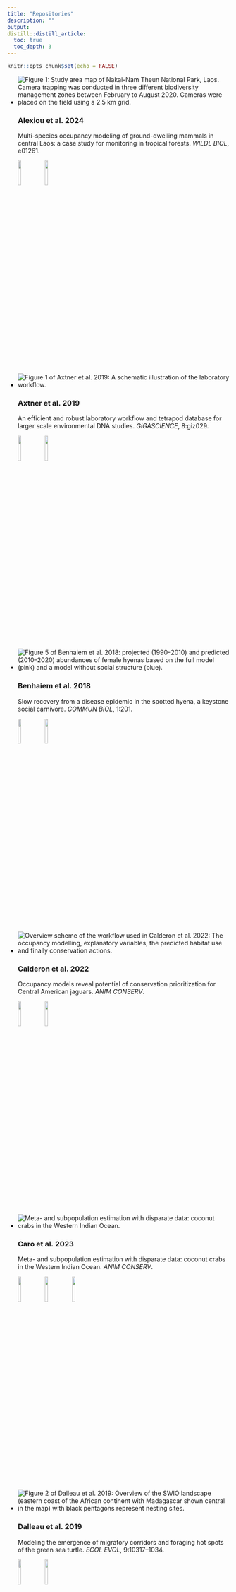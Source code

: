 ```yaml
---
title: "Repositories"
description: ""
output:
distill::distill_article:
  toc: true
  toc_depth: 3
---
```


```r
knitr::opts_chunk$set(echo = FALSE)
```


<ul class="card-wrapper">

  <li class="card-repo">
    <img class="card-repo-img" src='img/repo/alexiou_2024_wildl_biol.jpg' alt='Figure 1: Study area map of Nakai-Nam Theun National Park, Laos. Camera trapping was conducted in three different biodiversity management zones between February to August 2020. Cameras were placed on the field using a 2.5 km grid.'>
    <h3>Alexiou et al. 2024</h3>
    <p>Multi-species occupancy modeling of ground-dwelling mammals in central Laos: a case study for monitoring in tropical forests. *WILDL BIOL*, e01261.</p><p>
    <a href='https://doi.org/10.1002/wlb3.01261'>![](img/repo/icon-paper.png){width=12%}</a> 
    <a href='https://github.com/EcoDynIZW/Alexiou_2024_WILDL-BIOL'>![](img/repo/icon-github.png){width=12%}</a></p>
  </li>


  <li class="card-repo">
    <img class="card-repo-img" src='img/repo/axtner_2019.png' alt='Figure 1 of Axtner et al. 2019: A schematic illustration of the laboratory workflow.'>
    <h3>Axtner et al. 2019</h3>
    <p>An efficient and robust laboratory workflow and tetrapod database for larger scale environmental DNA studies. *GIGASCIENCE*, 8:giz029.</p><p>
    <a href='https://doi.org/10.1093/gigascience/giz029'>![](img/repo/icon-paper.png){width=12%}</a> 
    <a href='https://github.com/EcoDynIZW/Axtner_2019_GigaScience'>![](img/repo/icon-github.png){width=12%}</a></p>
  </li>
  
  
  <li class="card-repo">
    <img class="card-repo-img" src='img/repo/benhaiem_2018.png' alt='Figure 5 of Benhaiem et al. 2018: projected (1990–2010) and predicted (2010–2020) abundances of female hyenas based on the full model (pink) and a model without social structure (blue).'>
    <h3>Benhaiem et al. 2018</h3>
    <p>Slow recovery from a disease epidemic in the spotted hyena, a keystone social carnivore. *COMMUN BIOL*, 1:201.</p><p>
    <a href='https://doi.org/10.1038/s42003-018-0197-1'>![](img/repo/icon-paper.png){width=12%}</a> 
    <a href='https://github.com/EcoDynIZW/Benhaiem_2018_CommsBio'>![](img/repo/icon-github.png){width=12%}</a></p>
  </li>
  
  
  <li class="card-repo">
    <img class="card-repo-img" src='img/repo/calderon_2022.png' alt='Overview scheme of the workflow used in Calderon et al. 2022: The occupancy modelling, explanatory variables, the predicted habitat use and finally conservation actions.'>
    <h3>Calderon et al. 2022</h3>
    <p>Occupancy models reveal potential of conservation prioritization for Central American jaguars. *ANIM CONSERV*.</p><p>
    <a href='https://doi.org/10.1111/acv.12772'>![](img/repo/icon-paper.png){width=12%}</a> 
    <a href='https://github.com/EcoDynIZW/Calderon_2022_AnimCons'>![](img/repo/icon-github.png){width=12%}</a></p>
  </li>

  <li class="card-repo">
    <img class="card-repo-img" src='img/repo/caro_2023.jpg' alt='Meta- and subpopulation estimation with disparate data: coconut crabs in the Western Indian Ocean.'>
    <h3>Caro et al. 2023</h3>
    <p>Meta- and subpopulation estimation with disparate data: coconut crabs in the Western Indian Ocean. *ANIM CONSERV*.</p><p>
    <a href='https://doi.org/10.1111/acv.12896'>![](img/repo/icon-paper.png){width=12%}</a> 
    <a href='https://github.com/EcoDynIZW/Coconut-crabs'>![](img/repo/icon-github.png){width=12%}</a>
     <a href='https://zenodo.org/record/8153309'>![](img/repo/icon-zenodo.png){width=12%}</a></p>
  </li>
  
  
  <li class="card-repo">
    <img class="card-repo-img" src='img/repo/dalleau_2019.png' alt='Figure 2 of Dalleau et al. 2019: Overview of the SWIO landscape (eastern coast of the African continent with Madagascar shown central in the map) with black pentagons represent nesting sites.'>
    <h3>Dalleau et al. 2019</h3>
    <p>Modeling the emergence of migratory corridors and foraging hot spots of the green sea turtle. *ECOL EVOL*, 9:10317–1034.</p><p>
    <a href='https://doi.org/10.1002/ece3.5552'>![](img/repo/icon-paper.png){width=12%}</a> 
    <a href='https://www.comses.net/codebases/69863caa-2f8e-4412-a564-a2826d9d38d3/releases/1.0.0/'>![](img/repo/icon-comses.png){width=12%}</a></p>
  </li>
  
  
  <li class="card-repo">
    <img class="card-repo-img" src='img/repo/danabalan_2023.png' alt='Figure 1 of Danabalan et al. 2023: Sampling sites in Berlin with one example of fly trap used in the study in the top left corner. Orange circles denote collection sites of both flies and mosquitoes, red circle indicates collection of bloodfed mosquitoes only, and gray triangles indicate fly detection locations used by Hoffman et al. (2018)'>
    <h3>Danabalan et al. 2023</h3>
    <p>Comparison of mosquito and fly derived DNA as a tool for sampling vertebrate biodiversity in suburban forests in Berlin, Germany. *ENVIRON DNA*.</p><p>
    <a href='https://doi.org/10.1002/edn3.398'>![](img/repo/icon-paper.png){width=12%}</a> 
    <a href='https://github.com/EcoDynIZW/Danabalan_Planillo_2023_eDNA'>![](img/repo/icon-github.png){width=12%}</a>
    <a href='https://doi.org/10.5061/dryad.xsj3tx9j8'>![](img/repo/icon-dryad.png){width=12%}</a> </p>
  </li>
  
  
  <li class="card-repo">
    <img class="card-repo-img" src='img/repo/drenske_2023.png' alt='Figure 1b of Drenske et al. 2023: study site of Northern Bald Ibis in Europe with two already established breeding sites (pink) in Burghausen (Bavaria, Germany) and Kuchl (State of Salzburg, Austria) and new colonies in Ueberlingen (Baden-Württemberg, Germany; pink) and Rosegg (Kärnten, Austria) with released NBI. The common wintering ground is the WWF Oasi Laguna di Orbetello in Tuscany, Italy (blue).'>
    <h3>Drenske et al. 2023</h3>
    <p>On the road to self-sustainability: reintroduced migratory European northern bald ibises *Geronticus eremita* still need management interventions for population viability. *ORYX*, 1-12.</p><p>
    <a href='https://doi.org/10.1017/S0030605322000540'>![](img/repo/icon-paper.png){width=12%}</a> 
    <a href='https://github.com/EcoDynIZW/Drenske_2023_Oryx'>![](img/repo/icon-github.png){width=12%}</a>
    <a href='https://doi.org/10.5281/zenodo.6790671'>![](img/repo/icon-zenodo.png){width=12%}</a>
    <a href='https://www.comses.net/codebases/f021a012-1507-417f-88ad-d181914219d1/releases/1.0.0/'>![](img/repo/icon-comses.png){width=12%}</a></p>
  </li>
  
  
  <li class="card-repo">
    <img class="card-repo-img" src='img/repo/drenske_2024.jpg' alt='Figure 2 of Drenske et al. 2024: (A) Study area in Berlin, Germany, and locations of the camera traps (stations) in each of the project phases included in the study. (B) Comparison of the activity of cats and squirrels during all project phases. (C) Comparison of the activity of martens and squirrels during all project phases. (D) Comparison of the activity of squirrels in spring with and without lockdown. (E) Comparison of the activity of squirrels in autumn with and without lockdown. Shaded areas represent activity overlap.'>
    <h3>Drenske et al. 2024</h3>
    <p>Human and predator presence shape diel activity of urban red squirrels. *FRONT ECOL EVOL*, 12:1455142.</p><p>
    <a href='https://doi.org/10.3389/fevo.2024.1455142'>![](img/repo/icon-paper.png){width=12%}</a> 
    <a href='https://github.com/EcoDynIZW/Drenske_2024_FrontEcolEvol'>![](img/repo/icon-github.png){width=12%}</a></p>
  </li>  


 <li class="card-repo">
    <img class="card-repo-img" src='img/repo/fronville_2024_MethodsEcolEvol.jpg' alt='Figure 1 of Fronville et al. 2024: Scheme reflecting the workflow: (a) We simulated movement tracks of individual predator and prey individuals which either interacted with each other or not. The moving individuals may be in one of the two behavioural states: a persistent movement and a non-persistent movement that is very similar to correlated random walk. (b) We investigated the performance of the statistical methods by varying four factors relevant for field ecologists: four levels of perceptual range of the predator; five levels of proportion of tracked preys; two levels of temporal resolution; four levels of duration of tracking period. (c) The five different statistical methods that were applied to the generated movement tracks. The three on the top (Cs, Cr, DI) are the interaction indices while the two on the bottom are the SSF-based approaches.' width="300">
    <h3>Fronville et al. 2024</h3>
    <p>Performance of five statistical methods to infer interactions among moving individuals in a predator–prey system.  *METHODS ECOL EVOL*, 00, 1–16.</p><p>
    <a href='https://doi.org/10.1111/2041-210X.14323'>![](img/repo/icon-paper.png){width=12%}</a> 
    <a href='https://github.com/Fronville/Methods-inferring-interactions.git'>![](img/repo/icon-github.png){width=12%}</a>
    <a href='https://doi.org/10.5281/zenodo.10869701'>![](img/repo/icon-zenodo.png){width=12%}</a></p>
  </li>
  
  
 <li class="card-repo">
    <img class="card-repo-img" src='img/repo/fronville_2025_MoveEcol.png' alt='Figure 1 of Fronville et al. 2025: Schematic representation of the four scenarios: Panels A–C show correlated movements of two individuals caused by habitat quality and barriers (no social interaction). A.a moving next to each other along a linear resource gradient, A.b moving from opposite initial locations towards the resource in the centre. B moving in a realistic landscape where resources are clustered in space. C Movement in a homogeneous matrix with barriers randomly scattered in the landscape blocking the movement of individuals. In Panel D the two individuals are attracted to each other and move as a group in the landscape, irrespective of habitat quality or other features. The violet and blue arrows depict the movement path of two individuals, the direction shown by the arrow. In panel A, B and D each grid cell reflects habitat quality that ranges from zero (orange) to one (green). Panel C shows the matrix in grey and the barriers, which are avoided by the individuals, in black.' width="300">
    <h3>Fronville et al. 2025</h3>
    <p>Considering landscape heterogeneity improves the inference of inter-individual interactions from movement data.  *MOVE ECOL*, 13, 41.</p><p>
    <a href='(https://doi.org/10.1186/s40462-025-00567-0'>![](img/repo/icon-paper.png){width=12%}</a>></p>
  </li>  
  
  
  <li class="card-repo">
    <img class="card-repo-img" src='img/repo/grabow_2022.png' alt='Figure 5 of Grabow et al. 2022: Comparison of the single distribution models for red squirrels in Berlin, showing predicted models (left) and differences between reference model and respective model (right).' width="300">
    <h3>Grabow et al. 2022</h3>
    <p>Data-integration of opportunistic species observations into hierarchical modeling frameworks improves spatial predictions for urban red squirrels.  *FRONT ECOL EVOL*, 10:881247.</p><p>
    <a href='https://dx.doi.org/10.3389/fevo.2022.881247'>![](img/repo/icon-paper.png){width=12%}</a> 
    <a href='https://github.com/EcoDynIZW/Grabow_2022_FrontEcolEvol'>![](img/repo/icon-github.png){width=12%}</a></p>
  </li>
  
  
  <li class="card-repo">
    <img class="card-repo-img" src='img/repo/grabow_2024.png' alt='Figure 1 of Grabow et al. 2024: Centre panel: Main hypothesis: Parasites alter resource allocation in their hosts, leading to changes in such plastic traits as morphological traits and movement behaviour, with potential consequences for demography. a Capturing method for birds: Mist netting using a structured sampling design with equal sampling effort. b Scheme of Capture-mark-recapture (CMR) design, including multiple observations (obs.) across years t, when blood samples were collected and analysed via polymerase chain reaction for blood parasite infection. In case of non-recaptures (see example at t + 2) no blood samples would be collected. c Barn swallow (BS) tagged during CMR with lightweight ATLAS tag (0.125 Hz) for movement analyses. d Exemplary movement tracks (Supplementary movie S1), analyses of movement behavioural states (foraging, commuting, and resting via Hidden-Markov model; HMM), and habitat selection examples during foraging (via integrated Step-Selection function, iSSF). e Morphological traits of barn swallows (BS) and house martins (HM) measured during the CMR. f Schematic representation of multi-event model for analysing survival by accounting for uncertainty in blood parasite (BP) infection status; BP+, BP-, and D (round circles) describe the true state of each individual, namely infected with BP, non-infected, and dead, respectively. Transitions between BP+ and BP- are explained as survival (Φ) and state transition (), or death (1- Φ). Observations (pBP+ and pBP-) differ between infected and non-infected individuals, dead individuals are never captured. Infection status of subclinical infection can only be revealed by polymerase chain reaction, i.e. the testing probability (βTest).' width="300">
    <h3>Grabow et al. 2024</h3>
    <p>Sick without signs. Subclinical infections reduce local movements, alter habitat selection, and cause demographic shifts.  *COMMUN BIOL*, 7, 1426.</p><p>
    <a href='https://doi.org/10.1038/s42003-024-07114-4'>![](img/repo/icon-paper.png){width=12%}</a> 
    <a href='https://github.com/EcoDynIZW/Grabow_2024_COMMSBIOL'>![](img/repo/icon-github.png){width=12%}</a></p>
  </li>
 
 
   <li class="card-repo">
    <img class="card-repo-img" src='img/repo/grabow_2025_ProcRSocB.jpg' alt='Figure 1 of Grabow et al. 2025: Overview over the hypothesis and predictions related to pathogen-induced alterations in foraging behaviour and subsequent consequences on fitness proxies, such as impaired reproduction or body conditions. (A) Infections that remain ‘hidden’ due to the absence of visible clinical signs require active testing for detection and classification of individuals’ infection status. In the case of avian blood parasites, this requires active collection of blood and analyses via PCR to obtain infection statuses. (B) By imposing costs on hosts, this infection can alter behaviour, including parental care movements. (C) Reduced movements may reduce parental foraging range sizes, and (D) restrict host’s foraging to specific habitat types, as resources are not distributed homogeneously. The map and pie chart are for illustrative purposes only, representing predicted foraging habitat utilization rather than actual distribution. For the distribution of habitat types, see figure 2C. (E) Juvenile development (ontogeny) is entirely dependent on the food provision of adults. (F) Therefore, reproductive success (measured as juvenile condition) is related to the foraging behaviour of adults. Eventually, the foraging behaviour of adults will determine fitness proxies, such as reproduction and regulation of body condition Starling illustrations created with the help of DALL·E 3.' width="300">
    <h3>Grabow et al. 2025</h3>
    <p>Pathogen-induced alterations in fine-scale movement behaviour predict impaired reproductive success. *PROC R SOC B*, 292:20250238.</p><p>
    <a href='http://doi.org/10.1098/rspb.2025.0238'>![](img/repo/icon-paper.png){width=12%}</a> 
    <a href='https://dx.doi.org/10.5281/ZENODO.13997859'>![](img/repo/icon-zenodo.png){width=12%}</a></p>
  </li>  
 
  
  <li class="card-repo">
    <img class="card-repo-img" src='img/repo/grabow_2025_JAnimEcol.jpg' alt='Figure 2 of Grabow et al. 2025: Overview map of included studies. Upper panel (a): Study locations (per reference) with included effect sizes. Point sizes indicate the number of individuals included in analyses; colour gradient shows the overall infection prevalence reported in the study. Lower panel (b): Study locations in Europe, with point sizes indicating the number of individuals included in analyses; colour gradient shows the overall infection prevalence reported in the study.' width="300">
    <h3>Grabow et al. 2025</h3>
    <p>Subtle stressors—Strong responses. Consistent negative effects of avian blood parasites on phenotypic and demographic traits across songbirds. *J ANIM ECOL*, 00, 1–14.</p><p>
    <a href='https://doi.org/10.1111/1365-2656.70106'>![](img/repo/icon-paper.png){width=12%}</a> 
    <a href='https://zenodo.org/records/14420924'>![](img/repo/icon-zenodo.png){width=12%}</a></p>
  </li>  
  
  
  <li class="card-repo">
    <img class="card-repo-img" src='img/repo/kuerschner_2021.png' alt='Figure 2 of Kuerschner et al. 2021: a heatmap showing coexistence probability estimated as the proportion of simulation runs in which both host and pathogen survived (color gradient) for different sets of movement rules and temporal mismatch.'>
    <h3>Kürschner et al. 2021</h3>
    <p>Movement can mediate temporal mismatches between resource availability and biological events in host–pathogen interactions. *ECOL EVOL*, 11:5728–5741.</p><p>
    <a href='https://doi.org/10.1002/ece3.7478'>![](img/repo/icon-paper.png){width=12%}</a> 
    <a href='https://github.com/EcoDynIZW/Kuerschner_2021_EcolEvol'>![](img/repo/icon-github.png){width=12%}</a>
    <a href='https://zenodo.org/record/4593791'>![](img/repo/icon-zenodo.png){width=12%}</a></p>
  </li>
  
  
  <li class="card-repo">
    <img class="card-repo-img" src='img/repo/kuerschner_2024.png' alt='Figure 1 of Kuerschner et al. 2024: Conceptual figure: Landscape homogenization (a) and synchrony/asynchrony (tlag) of host life-history and host resource availability (b) influence host–pathogen dynamics (c) and subsequently the evolution of pathogenic traits (d) that will affect strain occurrence over time where gaps in the background line are times when the strain did not occur in the landscape (e).'>
    <h3>Kürschner et al. 2024</h3>
    <p>Resource asynchrony and landscape homogenization as drivers of virulence evolution: The case of a directly transmitted disease in a social host. *ECOL EVOL*, 14, e11065.</p><p>
    <a href='https://doi.org/10.1002/ece3.11065'>![](img/repo/icon-paper.png){width=12%}</a> 
    <a href='https://github.com/EcoDynIZW/Kuerschner_2024_EcolEvol'>![](img/repo/icon-github.png){width=12%}</a>
    <a href='https://zenodo.org/records/10666865'>![](img/repo/icon-zenodo.png){width=12%}</a></p>
  </li>
  
  
  <li class="card-repo">
    <img class="card-repo-img" src='img/repo/louvrier_2021.png' alt='Graphical abstract of Louvrier et al. 2021: schematic illustration of the study workflow showing data sources (spatial data + photo trapping images), environmental filters (icons), species interactions (icons) and circular plots showing species activity patterns.'>
    <h3>Louvrier et al. 2021</h3>
    <p>Spatiotemporal interactions of a novel mesocarnivore community in an urban environment before and during SARS-CoV-2 lockdown. *J ANIM ECOL*, 91:367–380.</p><p>
    <a href='https://doi.org/10.1111/1365-2656.13635'>![](img/repo/icon-paper.png){width=12%}</a> 
    <a href='https://github.com/EcoDynIZW/Louvrier_2021_JAnimEcol'>![](img/repo/icon-github.png){width=12%}</a>
</p>
  </li>
  
  
  <li class="card-repo">
    <img class="card-repo-img" src='img/repo/marescot_2020.png' alt='Figure 5 of Marescot et al. 2020: schematic representation of temporal changes in the composition of groups in terms of susceptible (S), infected (I) and recovered (R) juveniles and adults, in a host population with communal nursery (top) and changes in the proportion of the different types of groups in the population during the course of the epidemic (bottom).'>
    <h3>Marescot et al. 2020</h3>
    <p>‘Keeping the kids at home’ can limit the persistence of contagious pathogens in social animals. *J ANIM ECOL*, 90:2523–2535.</p><p>
    <a href='https://doi.org/10.1111/1365-2656.13555'>![](img/repo/icon-paper.png){width=12%}</a> 
    <a href='https://github.com/EcoDynIZW/Marescot_Franz_Benhaiem_2021_JAnimEcol'>![](img/repo/icon-github.png){width=12%}</a></p>
  </li>


  <li class="card-repo">
    <img class="card-repo-img" src='img/repo/naciri_2023_biolconserv.jpg' alt='Fig. 1. The Serengeti Ecosystem. The broad location of the migratory herds between August and October (yellow) and between late December and early May (green) is provided (Hopcraft et al., 2015). The road network of the Serengeti NP is shown in black. Thick lines represent the main ‘murram’ roads; thin lines represent the tracks used by game-viewing vehicles and vehicles supplying lodges and campsites. (For interpretation of the references to colour in this figure legend, the reader is referred to the web version of this article.)'>
    <h3>Naciri et al. 2023</h3>
    <p>Three decades of wildlife-vehicle collisions in a protected area: Main roads and long-distance commuting trips to migratory prey increase spotted hyena roadkills in the Serengeti *BIOL CONSERV*, 279, 109950.</p><p>
    <a href='https://doi.org/10.1016/j.biocon.2023.109950'>![](img/repo/icon-paper.png){width=12%}</a> 
    <a href='https://github.com/EcoDynIZW/Naciri_2023_BiolConserv'>![](img/repo/icon-github.png){width=12%}</a></p>
  </li>
  
  
  <li class="card-repo">
    <img class="card-repo-img" src='img/repo/nguyen_2021.png' alt='Figure 3 of Nguyen et al. 2021: predicted occupancy probability for the Annamite dark muntjac at the six study areas (in rows) from the fixed effect model (fixed effect column) and the random effect model (random effect column).'>
    <h3>Nguyen et al. 2021</h3>
    <p>Getting the big picture: Landscape-scale occupancy patterns of two Annamite endemics among multiple protected areas. *CONS SCI PRACT*, 4:e620.</p><p>
    <a href='https://doi.org/10.1111/csp2.620'>![](img/repo/icon-paper.png){width=12%}</a> 
    <a href='https://github.com/EcoDynIZW/Nguyen_2021_CSP'>![](img/repo/icon-github.png){width=12%}</a></p>
  </li>
  
  
  <li class="card-repo">
    <img class="card-repo-img" src='img/repo/planillo_2021_divdist.jpg' alt='Figure 6 of Planillo et al. 2021: associations among bird species in urban areas identified by the JSDM, whose 95 CI did not overlap zero. All associations were positive. Species have been categorized based on their response group. The size of the dot represents the number of sites where the species was recorded (total 29 sites).'>
    <h3>Planillo et al. 2021</h3>
    <p>Arthropod abundance modulates bird community responses to urbanization. *DIV DIST*, 27:34-49.</p><p>
    <a href='https://doi.org/10.1111/ddi.131698'>![](img/repo/icon-paper.png){width=12%}</a> 
    <a href='https://github.com/EcoDynIZW/Planillo_2021_DivDist'>![](img/repo/icon-github.png){width=12%}</a></p>
  </li>
  
  
  <li class="card-repo">
    <img class="card-repo-img" src='img/repo/planillo_2021_landurbplan.png' alt='Figure 1 of Planillo et al. 2021: map of the study area with the locations of the nightingale observations in the different datasets: breeding bird survey transects (blue squares); eBird records classified as all presences (red dots, all the observations submitted), filtered presences (orange dots, presences after data filtering, see methods), and absences (white dots, inferred absences after data filtering); and opportunistic observations from the Nachtigall project (black dots).'>
    <h3>Planillo et al. 2021</h3>
    <p>Citizen science data for urban planning: Comparing different sampling schemes for modelling urban bird distribution. *LAND URB PLAN*, 211:104098.</p><p>
    <a href='https://doi.org/10.1016/j.landurbplan.2021.104098'>![](img/repo/icon-paper.png){width=12%}</a> 
    <a href='https://github.com/EcoDynIZW/Planillo_2021_LandUrbPlan'>![](img/repo/icon-github.png){width=12%}</a></p>
  </li>
  
  
  <li class="card-repo">
    <img class="card-repo-img" src='img/repo/planillo_2023_divdist.PNG' alt='Figure 1 of Planillo et al. 2023: delineate the area of data origin for the regional models that correspond with step 2 of our modelling approach to assess non-stationarity in habitat selection during the range expansion (cf. Figure 2).'>
    <h3>Planillo et al. 2024</h3>
    <p>Understanding habitat selection of range-expanding populations of large carnivores: 20 years of grey wolves (*Canis lupus*) recolonizing Germany. *DIVDIST*, **00**, 1–16.</p><p>
    <a href='https://doi.org/10.1111/ddi.13789'>![](img/repo/icon-paper.png){width=12%}</a> 
    <a href='https://github.com/EcoDynIZW/Planillo_2023_DivDist'>![](img/repo/icon-github.png){width=12%}</a></p>
  </li>  
  
  
  <li class="card-repo">
    <img class="card-repo-img" src='img/repo/planillo_2024_wildl_biol.png' alt='Figure 3 of Planillo et al. 2024.'>
    <h3>Planillo et al. 2024</h3>
    <p>Habitat and density effects on the demography of an expanding wolf population in Central Europe. Wildlife Biology. *WILDL BIOL*.</p><p>
    <a href='tba'>![](img/repo/icon-paper.png){width=12%}</a> 
    <a href='https://github.com/EcoDynIZW/Planillo_2024_WILDL-BIOL'>![](img/repo/icon-github.png){width=12%}</a></p>
  </li>  
  
  
  <li class="card-repo">
    <img class="card-repo-img" src='img/repo/radchuk_2016.png' alt='Figure 1 of Radchuk et al. 2016: schematic representation of the model structure. Scheduling and timing of the major processes is shown in a top row separately for each season: (A) summer; (B) week 44; (C) winter. Processes occurring during the summer season are shown on a white background, and those occurring in winter are shown on a gray background. The bottom row presents more details on the processes specified in the upper row: (D) shows how dispersal, reproduction, survival, and maturation (a submodel within “ageing”) of voles are implemented in the summer; (E) demonstrates how predation affects vole populations in week 44; and (F) shows details on winter survival and ageing. Ageing is the same in summer and winter seasons and is therefore shown on the white background in (E), but maturation occurs only in summer.'>
    <h3>Radchuk et al. 2016</h3>
    <p>From individuals to population cycles: the role of extrinsic and intrinsic factors in rodent populations. *ECOLOGY*, 97:720-732.</p><p>
    <a href='https://doi.org/10.1890/15-0756.1'>![](img/repo/icon-paper.png){width=12%}</a> 
    <a href='https://www.comses.net/codebases/4b484186-d8fb-4307-a710-fc05daa36afa/releases/1.0.0/'>![](img/repo/icon-comses.png){width=12%}</a></p>
  </li>
  
  
  <li class="card-repo">
    <img class="card-repo-img" src='img/repo/radchuk_2019.png' alt='Figure 3 of Radchuk et al. 2019: trait changes in response to temperature. For each study in the phenotypic responses to climate with selection (PRCS) dataset, the changes in morphological traits are shown in grey and the changes in phenological traits are shown in black. Each study is identified by the publication identity, the trait and the species. Studies are sorted by trait category (black: phenological; grey: morphological), and within it by species, trait name and publication identity. Overall, phenological traits in both the PRCS dataset (black) and the PRC dataset (dark blue) were negatively affected by temperature. Morphological traits were not associated with temperature in the PRCS (grey) and showed a tendency to a negative association with temperature in the PRC dataset (cyan). In the PRC dataset there was significant variation among taxa in the effect of temperature on phenological (blue) traits, and a tendency to such variation for morphological traits (cyan).'>
    <h3>Radchuk et al. 2019</h3>
    <p>Adaptive responses of animals to climate change are most likely insufficient. *NAT COM*, 10:3109.</p><p>
    <a href='https://doi.org/10.1038/s41467-019-10924-4'>![](img/repo/icon-paper.png){width=12%}</a> 
    <a href='https://github.com/EcoDynIZW/Radchuk_2019_NatCom'>![](img/repo/icon-github.png){width=12%}</a></p>
  </li>


<li class="card-repo">
    <img class="card-repo-img" src='img/repo/rocha_2023_AnimConserv.jpg' alt='Figure 1 of Rocha and Sollmann 2023: Map of the study region in the southern Brazilian Amazon with camera-trap locations, land cover features and surveyed protected areas (CANP, Campos Amazônicos National Park; MNP, Mapinguari National Park GBR; Guaporé Biological Reserve and CSP; Corumbiara State Park). As there were two surveys at CANP, camera-trap locations of the second survey are in light blue.'>
    <h3>Rocha & Sollmann 2023</h3>
    <p>Habitat use patterns suggest that climate-driven vegetation changes will negatively impact mammal communities in the Amazon. *ANIM CONSERV*.</p><p>
    <a href='https://doi.org/10.1111/acv.12853'>![](img/repo/icon-paper.png){width=12%}</a> 
    <a href='https://github.com/EcoDynIZW/Rocha_Sollmann_2023_AnimConserv'>![](img/repo/icon-github.png){width=12%}</a>
    <a href='https://doi.org/10.25338/B84060'>![](img/repo/icon-dryad.png){width=12%}</a> </p>
  </li>

<li class="card-repo">
    <img class="card-repo-img" src='img/repo/sanz-perez_2025_biolconserv.jpg' alt='Graphical Abstract: Range expansion is a common feature of invasive, reintroduced, and recovering populations. This process is driven by population growth and dispersal, and intrinsic species characteristics and dispersal mechanisms yield contrasting population structures in space. The spatial distribution of sex and age classes is key to understanding and forecasting range expansions, but mapping age and sex categories is methodologically challenging. Here, we develop an age-structured open population spatial capture recapture (OPSCR) model to understand how spatial sex and age structures can shape population dynamics, as well as recovery processes. We use the endangered Pyrenean brown bear population as a case study, analysing non-invasive monitoring data from 2017 to 2021. Results revealed an expansion front dominated by adult (>4 years) and subadult males (2–4 years), while females and juveniles (<2 years) prevailed at the core. This, together with an overall decrease in density towards the expansion front in spite of available habitat, suggest an expansion process constrained by female philopatry. Future projections suggest continued population growth even under demographic stochasticity, and potential for population spread with increased reproduction events at the periphery. Our novel OPSCR model allows for statistically rigorous mapping of the sex and age structure of a population from non-invasive monitoring data. This is an important step towards better understanding and predicting the dynamics of recovering populations worldwide. In the case of large carnivores, it could inform conservation action such as anticipating the adoption of damage prevention measures and raising awareness campaigns to improve co-existence in future expansion areas.'>
    <h3>Sanz-Perez et al. 2025</h3>
    <p>Mapping sex- and age-structure reveals lonely males at the front in an expanding brown bear population. *BIOL CONSERV*.</p><p>
    <a href='https://doi.org/10.1016/j.biocon.2025.111122'>![](img/repo/icon-paper.png){width=12%}</a> 
    <a href='https://github.com/EcoDynIZW/Sanz-Perez_2025_BIOLCONSERV'>![](img/repo/icon-github.png){width=12%}</a>
    <a href='https://doi.org/10.5281/zenodo.14779070'>![](img/repo/icon-zenodo.png){width=12%}</a> </p>
  </li>

<li class="card-repo">
    <img class="card-repo-img" src='img/repo/sanz-perez_2025_biodiversconserv.jpg' alt='Figure 1: Study area in the Lleida Plain (north-eastern Spain, top-left map) and study design including the Genetic Mark Recapture (GMR) sampling stations and distribution of the Multispecies and Sandgrouse Hierarchical Distance Sampling transects (Multispecies HDS, Sandgrouse HDS) within the Special Protection Areas (yellow shaded area). Detailed sampling design is shown in the white circle. (Color figure online).'>
    <h3>Sanz-Perez et al. 2025</h3>
    <p>How to better count elusive birds? Comparing non-invasive monitoring methods to estimate population size of the threatened Pin-tailed sandgrouse (*Pterocles alchata*). *BIODIVERS CONSERV*.</p><p>
    <a href='https://doi.org/10.1007/s10531-025-03061-6'>![](img/repo/icon-paper.png){width=12%}</a> 
    <a href='https://github.com/EcoDynIZW/Sanz-Perez_2025_BIODIVERSCONSERV'>![](img/repo/icon-github.png){width=12%}</a>
    <a href='https://zenodo.org/records/14387266?token=eyJhbGciOiJIUzUxMiJ9.eyJpZCI6Ijc5NjlkYTdiLTY0ZTItNDVjZi05OGU1LWFiYzFjZTc3ODQxYSIsImRhdGEiOnt9LCJyYW5kb20iOiI3MDRiMzllYWYyMjJlNjU1ZjBjMWUxMDk2YzhlYjlkMSJ9.-XL0ckizaV1vrU6spF7Pjh0iVvmluqFyM3Hz_mDNLu7LssAymPSepS-QKvdYYBGxFhFH5pzO7f8jxG1IIP9Vdw'>![](img/repo/icon-zenodo.png){width=12%}</a> </p>
  </li>
  
  
  <li class="card-repo">
    <img class="card-repo-img" src='img/repo/scherer_2020.png' alt='Figure 1 of Scherer et al. 2020: schematic representation of the agent-based model, possible approaches to simulate movement in epidemiological models and the analytical workflow. (a) Snapshot of the spatially explicit agent-based model with explicit host movement used in this study. (b–d) Possible modelling approaches to simulate movement in epidemiological models. (e) Simulations were run for 624 weeks (= 12 years) with the pathogen being released in the second year (grey area) to allow the pathogen to spread for at least 10 years. (f) For all 200 simulation runs per combination of movement rule (correlated random walk, habitat-dependent movement and competition-driven movement) and landscape scenario (homogeneous and three levels of spatial heterogeneity), we recorded the first and last week of the outbreak, and classified the runs as either ‘non-persistent’ (less than 10 years since pathogen release; grey) or ‘persistent’ (more than 10 years; orange). (g) Based on this information, we calculated persistence probabilities using a 10-year threshold (black dotted line) as well as three shorter time periods (2.5-, 5- and 7.5-year thresholds, grey dotted lines).'>
    <h3>Scherer et al. 2020</h3>
    <p>Moving infections: individual movement decisions drive disease persistence in spatially structured landscapes. *OIKOS*, 129:651–667.</p><p>
    <a href='https://doi.org/10.1111/oik.07002'>![](img/repo/icon-paper.png){width=12%}</a> 
    <a href='https://github.com/EcoDynIZW/Scherer_2020_OIKOS'>![](img/repo/icon-github.png){width=12%}</a>
    <a href='https://zenodo.org/badge/latestdoi/177115379'>![](img/repo/icon-zenodo.png){width=12%}</a></p>
  </li>
  
  
  <li class="card-repo">
    <img class="card-repo-img" src='img/repo/schmied_2024.png' alt='Figure 1 of Schmied et al. 2024: Map of the study area in the southeast of Ruaha National Park in East Africa. The location of 10 ground transects is shown including five perpendicular transects (P1-P5) leading away from the Great Ruaha River (GRR) and five transects alongside the GRR  (transects A6 - A10).'>
    <h3>Schmied et al. 2024</h3>
    <p>Effect of human induced surface water scarcity on herbivore distribution during the dry season in Ruaha National Park, Tanzania. *WILDL BIOL*, e01131</p><p>
    <a href='https://doi.org/10.1002/wlb3.01131'>![](img/repo/icon-paper.png){width=12%}</a> 
    <a href='https://github.com/EcoDynIZW/Schmied_2024_WildlBiol'>![](img/repo/icon-github.png){width=12%}</a>
    <a href='https://datadryad.org/stash/dataset/doi:10.5061/dryad.4qrfj6qgx'>![](img/repo/icon-dryad.png){width=12%}</a> </p>
    </p>
  </li>
 
<li class="card-repo">
    <img class="card-repo-img" src='img/repo/scholz_2024_stoten.jpg' alt='Figure 1 of Scholz 2024: <Graphical Abstract.'>
    <h3>Scholz et al. 2024</h3>
    <p>Host weight, seasonality and anthropogenic factors contribute to parasite community differences between urban and rural foxes. *STOTEN* 936.</p><p>
    <a href=' https://doi.org/10.1016/j.scitotenv.2024.173355'>![](img/repo/icon-paper.png){width=12%}</a> 
    <a href='https://github.com/EcoDynIZW/Scholz_2024_STOTEN'>![](img/repo/icon-github.png){width=12%}</a> 
    <a href='https://doi.org/10.5281/zenodo.11198275'>![](img/repo/icon-zenodo.png){width=12%}</a> </p>
  </li>  
  

<li class="card-repo">
    <img class="card-repo-img" src='img/repo/signer_2025_ecolevol.jpg' alt='Figure 1 of Signer 2025: Schematic of the implemented analytical methods and simulation study of scenario 1. (A) For each of the replicated landscape settings with different spatial autocorrelation and their combinations, we (B) simulated 20 repetitions of nearly-continuous animal movement tracks influenced by these variables and subsampled the tracks to three different sampling intervals. (C) The tracks of different intervals were analyzed with three method variants (iSSA, RSA, and wRSA). Multicollinearity assessment of the combined landscape scenarios is provided in Figure S2.'>
    <h3>Signer et al. 2025</h3>
    <p>The 4th Dimension in Animal Movement: The Effect of Temporal Resolution and Landscape Configuration in Habitat-Selection Analyses. *ECOL EVOL* 15:e71434</p><p>
    <a href=' https://doi.org/10.1002/ece3.71434'>![](img/repo/icon-paper.png){width=12%}</a> 
    <a href='https://github.com/EcoDynIZW/Signer_2025_EcolEvol'>![](img/repo/icon-github.png){width=12%}</a> </p>
  </li>   
  
  
  <li class="card-repo">
    <img class="card-repo-img" src='img/repo/sollmann_2023_biorxiv.png' alt='Figure 3 of Sollmann 2024: Relationship of occupancy with elevation and forest estimated with an occupancy model353 that does (Mst) and one that does not (Ms) account for temporal variation in detection, for 10 species354 of birds surveyed across Switzerland in 2014. Shaded areas are 95% confidence intervals of355 predictions under Mst.'>
    <h3>Sollmann 2024</h3>
    <p>Mt or not Mt: Temporal variation in detection probability in spatial capture-recapture and occupancy models. *PEERJ* 4, e1.</p><p>
    <a href='https://doi.org/10.24072/pcjournal.357'>![](img/repo/icon-paper.png){width=12%}</a> 
    <a href='https://github.com/EcoDynIZW/Sollmann_2024_PCJ'>![](img/repo/icon-github.png){width=12%}</a> </p>
  </li>


  <li class="card-repo">
    <img class="card-repo-img" src='img/repo/sollmann_caro_2024_EcolEvol.jpg' alt='Figure 1 of Sollmann, Caro 2024: Sites at which coconut crabs were sampled between 2016 and 2023 on/near the Pemba archipelago, Zanzibar. Zanzibar is located off the east coast of Tanzania, East Africa, and is part of that nation.'>
    <h3>Sollmann, Caro 2024</h3>
    <p>Spatio-temporal metapopulation trends: The coconut crabs of Zanzibar. *ECOL EVOL*, **14**, e70168.</p><p>
    <a href='https://doi.org/10.1002/ece3.70168'>![](img/repo/icon-paper.png){width=12%}</a> 
    <a href='https://github.com/EcoDynIZW/Sollmann_Caro_2024_EcolEvol'>![](img/repo/icon-github.png){width=12%}</a> </p>
  </li>
  

  <li class="card-repo">
    <img class="card-repo-img" src='img/repo/tilker_2024_conservlett.jpg' alt='Figure 1 of Tilker et al. 2024: (a) Total number of snares removed by Forest Guards (blue line) and patrol effort in ha (red line); (b) response of snare detection probability to survey effort; (c) response of snare occupancy probability to covariates; thick black line shows mean effect for all years, gray shaded area show 95% confidence intervals (b and c), and light gray lines show mean effect for individual years (c only); (d) median snare occupancy probability for survey period (2011–2021); (e) median change in snare occupancy probability across the survey period; (f) percentage of area occupied (PAO) values for individual years; black dot indicates median and line indicates 50% posterior mass; based on predictions from multi-season occupancy model (d–f); (g) response of snare occupancy to prior patrol effort for two time periods, 2016 and 2021; and (h) cost of setting and removing an individual snare in the study areas, with removal cost divided by Payment for Forest Ecosystem Services and NGO aid funds.'>
    <h3>Tilker et al. 2024</h3>
    <p>Addressing the Southeast Asian snaring crisis: Impact of 11 years of snare removal in a biodiversity hotspot. *CONSERV LETT*, e13021.</p><p>
    <a href='https://doi.org/10.1111/conl.13021'>![](img/repo/icon-paper.png){width=12%}</a> 
    <a href='https://github.com/EcoDynIZW/Tilker_Niedballa_2024_CONL'>![](img/repo/icon-github.png){width=12%}</a> </p>
  </li>


  <li class="card-repo">
    <img class="card-repo-img" src='img/repo/voigt_2022.png' alt='Figure 2 of Voigt, Scherer & Runkel 2022: Conceptual overview of the two hypothetical scenarios used for illustration of extreme situations: Low coverage scenario at large wind turbines and when encountering high-frequency echolocating bat species (top row) and high coverage scenario at small wind turbines and with low-frequency echolocating bat species (lower row).'>
    <h3>Voigt et al. 2022</h3>
    <p>Modelling the power of acoustic monitoring to predict bat fatalities at wind turbines. *CONSER SCI PRACT*, 4:e12841.</p><p>
    <a href='https://doi.org/10.1111/csp2.12841'>![](img/repo/icon-paper.png){width=12%}</a> 
    <a href='https://github.com/EcoDynIZW/Voigt_2022_ConservSciPract'>![](img/repo/icon-github.png){width=12%}</a></p>
  </li>
</ul>
